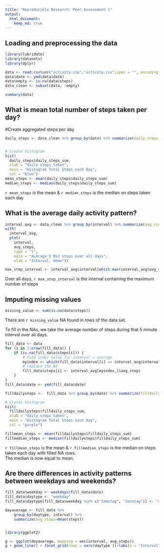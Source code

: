 ```yaml
---
title: "Reproducible Research: Peer Assessment 1"
output: 
  html_document:
    keep_md: true
---
```



## Loading and preprocessing the data
```r
library(lubridate)
library(datasets)
library(dplyr)

data <- read.csv(unz("activity.zip","activity.csv",open = "", encoding = getOption("encoding")), na.strings ="NA")
data$date <- ymd(data$date)
data$empty <- is.na(data$steps)
data_clean <- subset(data, !empty)

summary(data)
```
## What is mean total number of steps taken per day?

#Create aggregated steps per day  
```r
daily_steps <- data_clean %>% group_by(date) %>% summarize(daily_steps_sum = sum(steps))


# Create histogram  
hist(
  daily_steps$daily_steps_sum, 
  xlab = "daily steps taken", 
  main = "Histogram Total Steps each Day", 
  col = "blue")
mean_steps <- mean(daily_steps$daily_steps_sum)
median_steps <- median(daily_steps$daily_steps_sum)

```
`r mean_steps` is the mean & `r median_steps` is the median on steps taken each day

## What is the average daily activity pattern?
```r
interval_avg <- data_clean %>% group_by(interval) %>% summarize(avg_steps = mean(steps))
with(
  interval_avg, 
  plot(
    interval, 
    avg_steps, 
    type = "l", 
    main = "Average 5 Min steps over all days", 
    xlab = "Interval, hhmm"))

max_step_interval <- interval_avg$interval[which.max(interval_avg$avg_steps)]

```
Over all days, `r max_step_interval` is the interval containing the maximum number of steps  


## Imputing missing values
```r
missing_value <- sum(is.na(data$steps))

```
There are `r missing_value` NA found in rows of the data set.  
  
To fill in the NAs, we take the average number of steps during that 5 minute interval over all days.
```r
fill_data <- data
for (i in 1:nrow(fill_data)) {
    if (is.na(fill_data$steps[i])) {
        # Find index value for interval = average
        myindex <- which(fill_data$interval[i] == interval_avg$interval)
        # replace the NA
        fill_data$steps[i] <- interval_avg[myindex,]$avg_steps
    }
}
fill_data$date <- ymd(fill_data$date)

filldailysteps <-  fill_data %>% group_by(date) %>% summarize(filldaily_steps_sum = sum(steps))

# Create histogram  
hist(
  filldailysteps$filldaily_steps_sum, 
  xlab = "daily steps taken", 
  main = "Histogram Total Steps each Day", 
  col = "purple")

fillmean_steps <- mean(filldailysteps$filldaily_steps_sum)
fillmedian_steps <- median(filldailysteps$filldaily_steps_sum)
```
`r fillmean_steps` is the mean & `r fillmedian_steps` is the median on steps taken each day with filled NA rows.  
The median is now equal to mean.  


## Are there differences in activity patterns between weekdays and weekends?

```r
fill_data$weekday <- weekdays(fill_data$date)
fill_data$daytype <- "weekday"
fill_data$daytype[fill_data$weekday %in% c("Samstag", "Sonntag")] <- "weekend"

dayaverage <- fill_data %>%
    group_by(daytype, interval) %>%
    summarize(avg_steps=mean(steps))


library(ggplot2)

g <- ggplot(dayaverage, mapping = aes(interval, avg_steps))
g + geom_line() + facet_grid(rows = vars(daytype ))+labs(x = "Interval", y = "Number of Steps") + theme_light()

```
